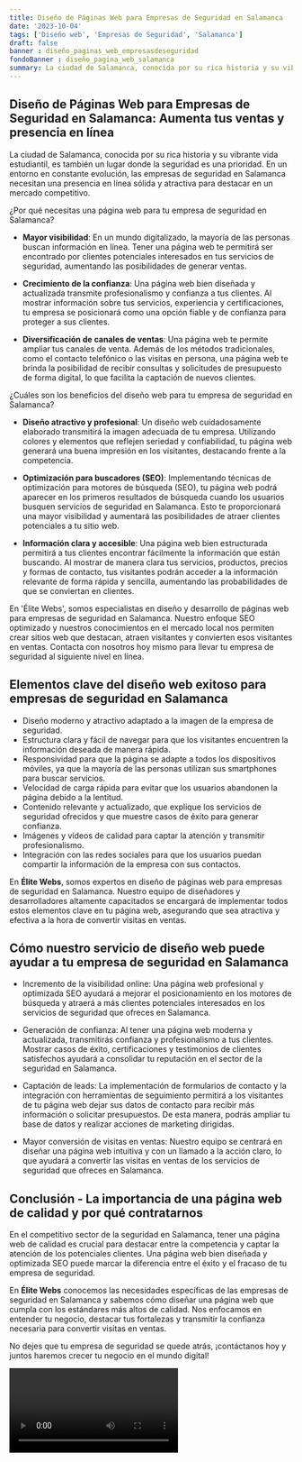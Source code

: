```yaml
---
title: Diseño de Páginas Web para Empresas de Seguridad en Salamanca
date: '2023-10-04'
tags: ['Diseño web', 'Empresas de Seguridad', 'Salamanca']
draft: false
banner : diseño_paginas_web_empresasdeseguridad
fondoBanner : diseño_pagina_web_salamanca
summary: La ciudad de Salamanca, conocida por su rica historia y su vibrante vida estudiantil, es también un lugar donde la seguridad es una prioridad. En un entorno en constante evolución, las empresas de seguridad en Salamanca necesitan una presencia en línea sólida y atractiva para destacar en un mercado competitivo.
---
```


## Diseño de Páginas Web para Empresas de Seguridad en Salamanca: Aumenta tus ventas y presencia en línea

La ciudad de Salamanca, conocida por su rica historia y su vibrante vida estudiantil, es también un lugar donde la seguridad es una prioridad. En un entorno en constante evolución, las empresas de seguridad en Salamanca necesitan una presencia en línea sólida y atractiva para destacar en un mercado competitivo.

¿Por qué necesitas una página web para tu empresa de seguridad en Salamanca?

- **Mayor visibilidad**: En un mundo digitalizado, la mayoría de las personas buscan información en línea. Tener una página web te permitirá ser encontrado por clientes potenciales interesados en tus servicios de seguridad, aumentando las posibilidades de generar ventas.

- **Crecimiento de la confianza**: Una página web bien diseñada y actualizada transmite profesionalismo y confianza a tus clientes. Al mostrar información sobre tus servicios, experiencia y certificaciones, tu empresa se posicionará como una opción fiable y de confianza para proteger a sus clientes.

- **Diversificación de canales de ventas**: Una página web te permite ampliar tus canales de venta. Además de los métodos tradicionales, como el contacto telefónico o las visitas en persona, una página web te brinda la posibilidad de recibir consultas y solicitudes de presupuesto de forma digital, lo que facilita la captación de nuevos clientes.

¿Cuáles son los beneficios del diseño web para tu empresa de seguridad en Salamanca?

- **Diseño atractivo y profesional**: Un diseño web cuidadosamente elaborado transmitirá la imagen adecuada de tu empresa. Utilizando colores y elementos que reflejen seriedad y confiabilidad, tu página web generará una buena impresión en los visitantes, destacando frente a la competencia.

- **Optimización para buscadores (SEO)**: Implementando técnicas de optimización para motores de búsqueda (SEO), tu página web podrá aparecer en los primeros resultados de búsqueda cuando los usuarios busquen servicios de seguridad en Salamanca. Esto te proporcionará una mayor visibilidad y aumentará las posibilidades de atraer clientes potenciales a tu sitio web.

- **Información clara y accesible**: Una página web bien estructurada permitirá a tus clientes encontrar fácilmente la información que están buscando. Al mostrar de manera clara tus servicios, productos, precios y formas de contacto, tus visitantes podrán acceder a la información relevante de forma rápida y sencilla, aumentando las probabilidades de que se conviertan en clientes.

En 'Élite Webs', somos especialistas en diseño y desarrollo de páginas web para empresas de seguridad en Salamanca. Nuestro enfoque SEO optimizado y nuestros conocimientos en el mercado local nos permiten crear sitios web que destacan, atraen visitantes y convierten esos visitantes en ventas. Contacta con nosotros hoy mismo para llevar tu empresa de seguridad al siguiente nivel en línea.

<GifSeo />

<Cta />

## Elementos clave del diseño web exitoso para empresas de seguridad en Salamanca

- Diseño moderno y atractivo adaptado a la imagen de la empresa de seguridad.
- Estructura clara y fácil de navegar para que los visitantes encuentren la información deseada de manera rápida.
- Responsividad para que la página se adapte a todos los dispositivos móviles, ya que la mayoría de las personas utilizan sus smartphones para buscar servicios.
- Velocidad de carga rápida para evitar que los usuarios abandonen la página debido a la lentitud.
- Contenido relevante y actualizado, que explique los servicios de seguridad ofrecidos y que muestre casos de éxito para generar confianza.
- Imágenes y vídeos de calidad para captar la atención y transmitir profesionalismo.
- Integración con las redes sociales para que los usuarios puedan compartir la información de la empresa con sus contactos.

En **Élite Webs**, somos expertos en diseño de páginas web para empresas de seguridad en Salamanca. Nuestro equipo de diseñadores y desarrolladores altamente capacitados se encargará de implementar todos estos elementos clave en tu página web, asegurando que sea atractiva y efectiva a la hora de convertir visitas en ventas.

## Cómo nuestro servicio de diseño web puede ayudar a tu empresa de seguridad en Salamanca

- Incremento de la visibilidad online: Una página web profesional y optimizada SEO ayudará a mejorar el posicionamiento en los motores de búsqueda y atraerá a más clientes potenciales interesados en los servicios de seguridad que ofreces en Salamanca.

- Generación de confianza: Al tener una página web moderna y actualizada, transmitirás confianza y profesionalismo a tus clientes. Mostrar casos de éxito, certificaciones y testimonios de clientes satisfechos ayudará a consolidar tu reputación en el sector de la seguridad en Salamanca.

- Captación de leads: La implementación de formularios de contacto y la integración con herramientas de seguimiento permitirá a los visitantes de tu página web dejar sus datos de contacto para recibir más información o solicitar presupuestos. De esta manera, podrás ampliar tu base de datos y realizar acciones de marketing dirigidas.

- Mayor conversión de visitas en ventas: Nuestro equipo se centrará en diseñar una página web intuitiva y con un llamado a la acción claro, lo que ayudará a convertir las visitas en ventas de los servicios de seguridad que ofreces en Salamanca.

## Conclusión - La importancia de una página web de calidad y por qué contratarnos

En el competitivo sector de la seguridad en Salamanca, tener una página web de calidad es crucial para destacar entre la competencia y captar la atención de los potenciales clientes. Una página web bien diseñada y optimizada SEO puede marcar la diferencia entre el éxito y el fracaso de tu empresa de seguridad.

En **Élite Webs** conocemos las necesidades específicas de las empresas de seguridad en Salamanca y sabemos cómo diseñar una página web que cumpla con los estándares más altos de calidad. Nos enfocamos en entender tu negocio, destacar tus fortalezas y transmitir la confianza necesaria para convertir visitas en ventas.

No dejes que tu empresa de seguridad se quede atrás, ¡contáctanos hoy y juntos haremos crecer tu negocio en el mundo digital!

<Video />

<CtaBot job='Empresas de Seguridad' city='Salamanca'/>

<Gmaps query='Salamanca+españa+maps' />